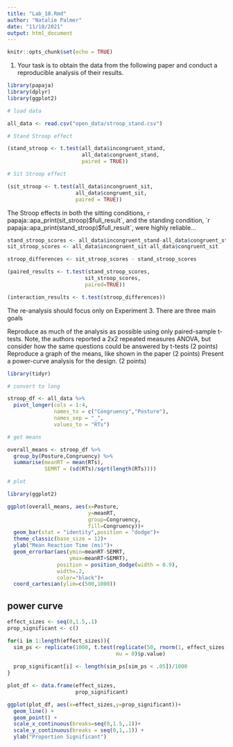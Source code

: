 ```yaml
---
title: "Lab_10.Rmd"
author: "Natalie Palmer"
date: "11/18/2021"
output: html_document
---
```


```r
knitr::opts_chunk$set(echo = TRUE)
```

1. Your task is to obtain the data from the following paper and conduct a reproducible analysis of their results.

```r
library(papaja)
library(dplyr)
library(ggplot2)

# load data 

all_data <- read.csv("open_data/stroop_stand.csv")

# Stand Stroop effect 

(stand_stroop <- t.test(all_data$incongruent_stand,
                        all_data$congruent_stand,
                        paired = TRUE))

# Sit Stroop effect 

(sit_stroop <- t.test(all_data$incongruent_sit,
                      all_data$congruent_sit,
                      paired = TRUE))


```
The Stroop effects in both the sitting conditions,  `r`
papaja::apa_print(sit_stroop)$full_result`, and the standing condition, `r
papaja::apa_print(stand_stroop)$full_result`, were highly reliable...
 
```r
stand_stroop_scores <- all_data$incongruent_stand-all_data$congruent_stand
sit_stroop_scores <- all_data$incongruent_sit-all_data$congruent_sit

stroop_differences <- sit_stroop_scores - stand_stroop_scores

(paired_results <- t.test(stand_stroop_scores,
                         sit_stroop_scores,
                         paired=TRUE))

(interaction_results <- t.test(stroop_differences))
```
The re-analysis should focus only on Experiment 3. There are three main goals

Reproduce as much of the analysis as possible using only paired-sample t-tests. Note, the authors reported a 2x2 repeated measures ANOVA, but consider how the same questions could be answered by t-tests (2 points)
Reproduce a graph of the means, like shown in the paper (2 points)
Present a power-curve analysis for the design. (2 points)
```r
library(tidyr)

# convert to long

stroop_df <- all_data %>%
  pivot_longer(cols = 1:4,
               names_to = c("Congruency","Posture"),
               names_sep = "_",
               values_to = "RTs")

# get means

overall_means <- stroop_df %>%
  group_by(Posture,Congruency) %>%
  summarise(meanRT = mean(RTs),
            SEMRT = (sd(RTs)/sqrt(length(RTs))))

# plot

library(ggplot2)

ggplot(overall_means, aes(x=Posture,
                          y=meanRT,
                          group=Congruency,
                          fill=Congruency))+
  geom_bar(stat = "identity",position = "dodge")+
  theme_classic(base_size = 12)+
  ylab("Mean Reaction Time (ms)")+
  geom_errorbar(aes(ymin=meanRT-SEMRT,
                    ymax=meanRT+SEMRT),
                position = position_dodge(width = 0.9),
                width=.2,
                color="black")+
  coord_cartesian(ylim=c(500,1000))
```
## power curve
```r
effect_sizes <- seq(0,1.5,.1)
prop_significant <- c()

for(i in 1:length(effect_sizes)){
  sim_ps <- replicate(1000, t.test(replicate(50, rnorm(1, effect_sizes[i], 1)),
                                   mu = 0)$p.value)
  
  prop_significant[i] <- length(sim_ps[sim_ps < .05])/1000
}

plot_df <- data.frame(effect_sizes,
                      prop_significant)

ggplot(plot_df, aes(x=effect_sizes,y=prop_significant))+
  geom_line() +
  geom_point() +
  scale_x_continuous(breaks=seq(0,1.5,.1))+
  scale_y_continuous(breaks = seq(0,1,.1)) +
  ylab("Proportion Significant")
```




